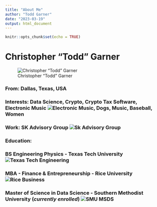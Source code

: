 ```yaml
---
title: "About Me"
author: "Todd Garner"
date: "2023-03-19"
output: html_document
---
```


```r
knitr::opts_chunk$set(echo = TRUE)
```

# Christopher "Todd" Garner

![Christopher "Todd" Garner](%22https://github.com/SMU-DataHub/SMU-DataHub.github.io/blob/main/images/Todd_Garner.jpg%22)

### From: Dallas, Texas, USA

### Interests: Data Science, Crypto, Crypto Tax Software, Electronic Music ![Electronic Music](%22https://soundcloud.com/quantum2013/freeway-jamming-quantdrop?in=quantum2013/sets/quantdrop%22), Dogs, Music, Baseball, Women

### Work: SK Advisory Group ![Sk Advisory Group](%22http://www.skadvisory.us%22)

### Education:

### BS Engineering Physics - Texas Tech University ![Texas Tech Engineering](%22https://media-exp1.licdn.com/dms/image/C4E0BAQFSoS3_qz3gQQ/company-logo_200_200/0?e=2159024400&v=beta&t=K8MzZ-2W2nkld9RjxMhEfd6wNMVCe1u3XDlhzSJb_lU%22)

### MBA - Finance & Entrepreneurship - Rice University ![Rice Business](%22https://cgsm.org/wp-content/uploads/2017/07/Rice-I-Business-logo-w-tag-full-final_JGSB.jpg%22)

### Master of Science in Data Science - Southern Methodist University (*currently enrolled*) ![SMU MSDS](%22https://www.onlinecoursereport.com/wp-content/uploads/2017/06/smu_data_science.jpg%22)
